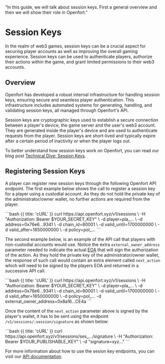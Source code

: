   "In this guide, we will talk about session keys. First a general overview and then we will show their role in Openfort."

# Session Keys

In the realm of web3 games, session keys can be a crucial aspect for securing player accounts as well as improving the overall gaming experience.
Session keys can be used to authenticate players, authorize their actions within the game, and grant limited permissions to their web3 accounts.

## Overview

Openfort has developed a robust internal infrastructure for handling session keys, ensuring secure and seamless player authentication.
This infrastructure includes automated systems for generating, handling, and validating session keys, all managed through Openfort's API.

Session keys are cryptographic keys used to establish a secure connection between a player's device, the game server and the user's web3 account.
They are generated inside the player's device and are used to authenticate requests from the player. Session keys are short-lived and typically expire after a certain period of inactivity or when the player logs out.

To better understand how session keys work on Openfort, you can read our blog post [Technical Dive: Session Keys](https://www.openfort.xyz/blog/technical-dive-session-keys).

## Registering Session Keys

A player can register new session keys through the following Openfort API endpoint.
The first example below shows the call to register a session key for a player using a custodial account.
As they do not hold the private key of the administrator/owner wallet, no further actions are required from the player.

<CodeGroup title="Register a session key (custodial accounts)" tag="POST" label="/v1/sessions">
  ```bash {{ title: 'cURL' }}
    curl https://api.openfort.xyz/v1/sessions \
    -H "Authorization: Bearer $YOUR_SECRET_KEY" \
    -d player=pla_... \
    -d address=0x76e6...9341 \
    -d chain_id=80001 \
    -d valid_until=1700000000 \
    -d valid_after=1650000000 \
    -d policy=pol_...
  ```
</CodeGroup>

The second example below, is an example of the API call that players with non-custodial accounts would use.
Notice the extra `external_owner_address` parameter needed to indicate the actual [EOA](https://ethereum.org/en/developers/docs/accounts/) that will sign the authorization of the action.
As they hold the private key of the administrator/owner wallet, the response of such call would contain an extra
element called `next_action` which will need to be signed by the players EOA and returned in a successive API call.

<CodeGroup title="Register a session key (non-custodial accounts)" tag="POST" label="/v1/sessions">
  ```bash {{ title: 'cURL' }}
    curl https://api.openfort.xyz/v1/sessions \
    -H "Authorization: Bearer $YOUR_SECRET_KEY" \
    -d player=pla_... \
    -d address=0x76e6...9341 \
    -d chain_id=80001 \
    -d valid_until=1700000000 \
    -d valid_after=1650000000 \
    -d policy=pol_...
    -d external_owner_address=0x8a16...CE4a
  ```
</CodeGroup>

Once the content of the `next_action` parameter above is signed by the player's wallet,
it has to be sent using the endpoint `/v1/sessions/:session/signature` as shown below:

<CodeGroup title="Request" tag="POST" label="/v1/sessions/:session/signature">
  ```bash {{ title: 'cURL' }}
    curl https://api.openfort.xyz/v1/sessions/ses_.../signature \
    -H "Authorization: Bearer $YOUR_PUBLISHABLE_KEY" \
    -d "signature=xyz..."
  ```
</CodeGroup>

For more information about how to use the sesion key endpoints, you can visit our [API documentation](https://www.openfort.xyz/docs/api/sessions).
